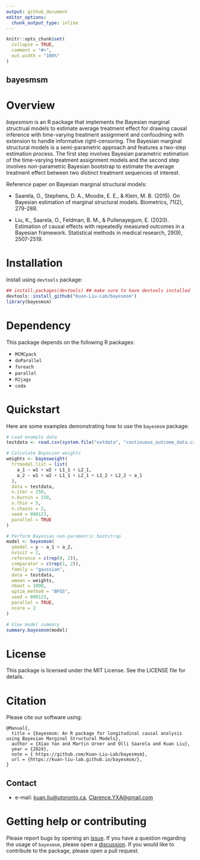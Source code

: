 ```yaml
---
output: github_document
editor_options: 
  chunk_output_type: inline
---
```


<!-- README.md is generated from README.Rmd. Please edit this file -->

```r
knitr::opts_chunk$set(
  collapse = TRUE,
  comment = "#>",
  out.width = "100%"
)
```

## bayesmsm

<!-- badges: start -->
<!-- badges: end -->

# Overview

*bayesmsm* is an R package that implements the Bayesian marginal structrual models to estimate average treatment effect for drawing causal inference with time-varying treatment assignment and confoudning with extension to handle informative right-censoring. The Bayesian marginal structural models is a semi-parametric approach and features a two-step estimation process. The first step involves Bayesian parametric estimation of the time-varying treatment assignment models and the second step involves non-parametric Bayesian bootstrap to estimate the average treatment effect between two distinct treatment sequences of interest.

Reference paper on Bayesian marginal structural models:

-  Saarela, O., Stephens, D. A., Moodie, E. E., & Klein, M. B. (2015). On Bayesian estimation of marginal structural models. Biometrics, 71(2), 279-288.

-  Liu, K., Saarela, O., Feldman, B. M., & Pullenayegum, E. (2020). Estimation of causal effects with repeatedly measured outcomes in a Bayesian framework. Statistical methods in medical research, 29(9), 2507-2519.


# Installation

Install using `devtools` package:

```r
## install.packages(devtools) ## make sure to have devtools installed 
devtools::install_github("Kuan-Liu-Lab/bayesmsm")
library(bayesmsm)
```


# Dependency

This package depends on the following R packages:

-  `MCMCpack`
-  `doParallel`
-  `foreach`
-  `parallel`
-  `R2jags`
-  `coda`


# Quickstart

Here are some examples demonstrating how to use the `bayesmsm` package:

```r
# Load example data
testdata <- read.csv(system.file("extdata", "continuous_outcome_data.csv", package = "bayesmsm"))

# Calculate Bayesian weights
weights <- bayesweight(
  trtmodel.list = list(
    a_1 ~ w1 + w2 + L1_1 + L2_1,
    a_2 ~ w1 + w2 + L1_1 + L2_1 + L1_2 + L2_2 + a_1
  ),
  data = testdata,
  n.iter = 250,
  n.burnin = 150,
  n.thin = 5,
  n.chains = 2,
  seed = 890123,
  parallel = TRUE
)

# Perform Bayesian non-parametric bootstrap
model <- bayesmsm(
  ymodel = y ~ a_1 + a_2,
  nvisit = 2,
  reference = c(rep(0, 2)),
  comparator = c(rep(1, 2)),
  family = "gaussian",
  data = testdata,
  wmean = weights,
  nboot = 1000,
  optim_method = "BFGS",
  seed = 890123,
  parallel = TRUE,
  ncore = 2
)

# View model summary
summary.bayesmsm(model)
```


# License

This package is licensed under the MIT License. See the LICENSE file for details.


# Citation

Please cite our software using:

```
@Manual{,
  title = {bayesmsm: An R package for longitudinal causal analysis using Bayesian Marginal Structural Models},
  author = {Xiao Yan and Martin Urner and Olli Saarela and Kuan Liu},
  year = {2024},
  note = { https://github.com/Kuan-Liu-Lab/bayesmsm},
  url = {https://kuan-liu-lab.github.io/bayesmsm/},
}
```

## Contact

* e-mail: <kuan.liu@utoronto.ca>, <Clarence.YXA@gmail.com>


# Getting help or contributing

Please report bugs by opening an
[issue](https://github.com/Kuan-Liu-Lab/bayesmsm/issues/new). If you have
a question regarding the usage of `bayesmsm`, please open a
[discussion](https://github.com/Kuan-Liu-Lab/bayesmsm/discussions/new/choose). 
If you would like to contribute to the package, please open a pull request.
